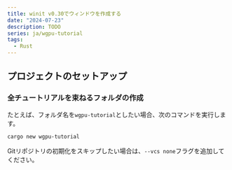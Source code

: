 ```yaml
---
title: winit v0.30でウィンドウを作成する
date: "2024-07-23"
description: TODO
series: ja/wgpu-tutorial
tags:
  - Rust
---
```


## プロジェクトのセットアップ

### 全チュートリアルを束ねるフォルダの作成

たとえば、フォルダ名を`wgpu-tutorial`としたい場合、次のコマンドを実行します。

```bash
cargo new wgpu-tutorial
```

Gitリポジトリの初期化をスキップしたい場合は、`--vcs none`フラグを追加してください。
